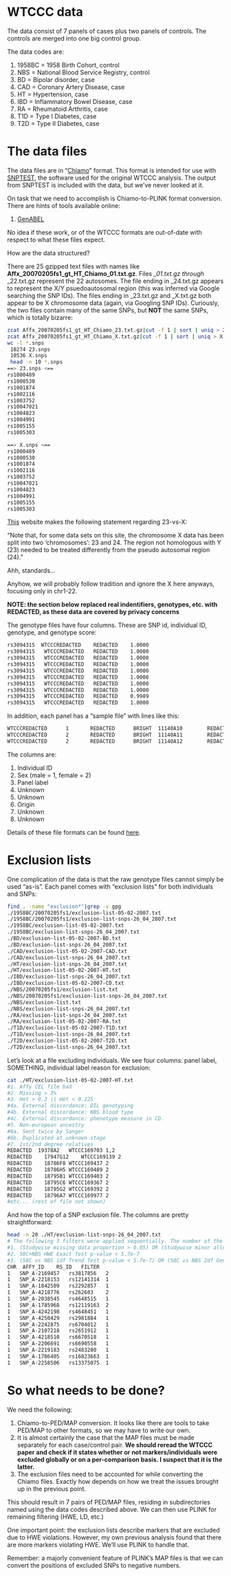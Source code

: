 WTCCC data
=====

The data consist of 7 panels of cases plus two panels of controls.  The controls are merged into one big control group.

The data codes are:

1. 1958BC = 1958 Birth Cohort, control
2. NBS = National Blood Service Registry, control
3. BD = Bipolar disorder, case
4. CAD = Coronary Artery Disease, case
5. HT = Hypertension, case
6. IBD = Inflammatory Bowel Disease, case
7. RA = Rheumatoid Arthritis, case
8. T1D = Type I Diabetes, case
9. T2D = Type II Diabetes, case

The data files
====
The data files are in "[Chiamo](http://www.stats.ox.ac.uk/~marchini/software/gwas/file_format.html)" format.  This format is intended for use with [SNPTEST](https://mathgen.stats.ox.ac.uk/genetics_software/snptest/snptest.html), the software used for the original WTCCC analysis.  The output from SNPTEST is included with the data, but we've never looked at it.

On task that we need to accomplish is Chiamo-to-PLINK format conversion.  There are hints of tools available online:

1. [GenABEL](http://www.genabel.org/)

No idea if these work, or of the WTCCC formats are out-of-date with respect to what these files expect.

How are the data structured?

There are 25 gzipped text files with names like __Affx_20070205fs1_gt_HT_Chiamo_01.txt.gz__.  Files *\_01.txt.gz through *\_22.txt.gz represent the 22 autosomes.  The file ending in \_24.txt.gz appears to represent the X/Y psuedoautosomal region (this was inferred via Google searching the SNP IDs).  The files ending in \_23.txt.gz and \_X.txt.gz both appear to be X chromosome data (again, via Googling SNP IDs).  Curiously, the two files contain many of the same SNPs, but __NOT__ the same SNPs, which is totally bizarre:

```sh
zcat Affx_20070205fs1_gt_HT_Chiamo_23.txt.gz|cut -f 1 | sort | uniq > 23.snps
zcat Affx_20070205fs1_gt_HT_Chiamo_X.txt.gz|cut -f 1 | sort | uniq > X.snps
wc -l *.snps
 10274 23.snps
 10536 X.snps
 head -n 10 *.snps
==> 23.snps <==
rs1000489
rs1000530
rs1001874
rs1002116
rs1003752
rs10047021
rs1004823
rs1004991
rs1005155
rs1005303

==> X.snps <==
rs1000489
rs1000530
rs1001874
rs1002116
rs1003752
rs10047021
rs1004823
rs1004991
rs1005155
rs1005303
```

[This](http://www.wtccc.org.uk/info/data_formats.html) website makes the following statement regarding 23-vs-X:

"Note that, for some data sets on this site, the chromosome X data has been split into two 'chromosomes': 23 and 24. The region not homologous with Y (23) needed to be treated differently from the pseudo autosomal region (24)."

Ahh, standards...

Anyhow, we will probably follow tradition and ignore the X here anyways, focusing only in chr1-22.

__NOTE: the section below replaced real indentifiers, genotypes, etc. with REDACTED, as these data are covered by privacy concerns__

The genotype files have four columns.  These are SNP id, individual ID, genotype, and genotype score:

```sh
rs3094315  WTCCCREDACTED	REDACTED	1.0000
rs3094315	WTCCCREDACTED	REDACTED	1.0000
rs3094315	WTCCCREDACTED	REDACTED	1.0000
rs3094315	WTCCCREDACTED	REDACTED	1.0000
rs3094315	WTCCCREDACTED	REDACTED	1.0000
rs3094315	WTCCCREDACTED	REDACTED	1.0000
rs3094315	WTCCCREDACTED	REDACTED	1.0000
rs3094315	WTCCCREDACTED	REDACTED	1.0000
rs3094315	WTCCCREDACTED	REDACTED	0.9989
rs3094315	WTCCCREDACTED	REDACTED	1.0000
```

In addition, each panel has a "sample file" with lines like this:

```sh
WTCCCREDACTED      1       REDACTED      BRIGHT  11140A10        REDACTED  6       Unknown
WTCCCREDACTED      2       REDACTED      BRIGHT  11140A11        REDACTED        6       Unknown
WTCCCREDACTED      2       REDACTED      BRIGHT  11140A12        REDACTED        5       Unknown
```

The columns are:

1. Individual ID
2. Sex (male = 1, female = 2)
3. Panel label
4. Unknown
5. Unknown
6. Origin
7. Unknown
8. Unknown

Details of these file formats can be found [here](http://www.wtccc.org.uk/info/data_formats.html).




Exclusion lists
===
One complication of the data is that the raw genotype files cannot simply be used "as-is".  Each panel comes with "exclusion lists" for both individuals and SNPs:

```sh
find . -name "exclusion*"|grep -v gpg
./1958BC/20070205fs1/exclusion-list-05-02-2007.txt
./1958BC/20070205fs1/exclusion-list-snps-26_04_2007.txt
./1958BC/exclusion-list-05-02-2007.txt
./1958BC/exclusion-list-snps-26_04_2007.txt
./BD/exclusion-list-05-02-2007-BD.txt
./BD/exclusion-list-snps-26_04_2007.txt
./CAD/exclusion-list-05-02-2007-CAD.txt
./CAD/exclusion-list-snps-26_04_2007.txt
./HT/exclusion-list-snps-26_04_2007.txt
./HT/exclusion-list-05-02-2007-HT.txt
./IBD/exclusion-list-snps-26_04_2007.txt
./IBD/exclusion-list-05-02-2007-CD.txt
./NBS/20070205fs1/exclusion-list.txt
./NBS/20070205fs1/exclusion-list-snps-26_04_2007.txt
./NBS/exclusion-list.txt
./NBS/exclusion-list-snps-26_04_2007.txt
./RA/exclusion-list-snps-26_04_2007.txt
./RA/exclusion-list-05-02-2007-RA.txt
./T1D/exclusion-list-05-02-2007-T1D.txt
./T1D/exclusion-list-snps-26_04_2007.txt
./T2D/exclusion-list-05-02-2007-T2D.txt
./T2D/exclusion-list-snps-26_04_2007.txt
```

Let's look at a file excluding individuals.  We see four columns: panel label, SOMETHING, individual label reason for exclusion:

```sh
cat ./HT/exclusion-list-05-02-2007-HT.txt
#1. Affy CEL file bad
#2. Missing > 3%
#3. Het > 0.3 || Het < 0.225
#4a. External discordance: DIL genotyping
#4b. External discordance: NBS blood type
#4c. External discordance: phenotype measure in CD.
#5. Non-european ancestry
#6a. Sent twice by Sanger
#6b. Duplicated at unknown stage
#7. 1st/2nd degree relatives
REDACTED  19378A2	WTCCC169703	1,2
REDACTED	17947G12	WTCCC169139	2
REDACTED	18786F8	WTCCC169437	2
REDACTED	18786H5	WTCCC169489	2
REDACTED	18795B1	WTCCC169403	2
REDACTED	18795C6	WTCCC169367	2
REDACTED	18795G2	WTCCC169392	2
REDACTED	18796A7	WTCCC169977	2
#etc... (rest of file not shown)
```

And how the top of a SNP exclusion file.  The columns are pretty straightforward:

```sh
head -n 20 ./HT/exclusion-list-snps-26_04_2007.txt 
# The following 3 filters were applied sequentially. The number of the first filter a snp fails is gven in the FILTER column.
#1. (Studywise missing data proportion > 0.05) OR (Studywise minor allele frequency < 0.05 AND Studywise missing data proportion > 0.01)
#2. 58C+NBS HWE Exact Test p-value < 5.7e-7
#3. (58C vs NBS 1df Trend Test p-value < 5.7e-7) OR (58C vs NBS 2df General Test p-value < 5.7e-7)
CHR  AFFY_ID	RS_ID	FILTER
1	SNP_A-2169457	rs3817856	2
1	SNP_A-2218153	rs12141314	1
1	SNP_A-1842509	rs2292857	1
1	SNP_A-4218776	rs262683	2
1	SNP_A-2038545	rs4648515	1
1	SNP_A-1785968	rs12119163	2
1	SNP_A-4242198	rs4648451	1
1	SNP_A-4250429	rs2981884	1
1	SNP_A-2242875	rs6704012	1
1	SNP_A-2107218	rs2651912	1
1	SNP_A-4218510	rs6670518	1
1	SNP_A-2206691	rs6690558	1
1	SNP_A-2219183	rs2483280	1
1	SNP_A-1786405	rs16823663	1
1	SNP_A-2258506	rs13375075	1
```

So what needs to be done?
====

We need the following:

1.  Chiamo-to-PED/MAP conversion.  It looks like there are tools to take PED/MAP to other formats, so we may have to write our own.
2.  It is almost certainly the case that the MAP files must be made separately for each case/control pair.  __We should reread the WTCCC paper and check if it states whether or not markers/individuals were excluded globally or on a per-comparison basis.  I suspect that it is the latter.__
3.  The exclusion files need to be accounted for while converting the Chiamo files.  Exactly how depends on how we treat the issues brought up in the previous point.

This should result in 7 pairs of PED/MAP files, residing in subdirectories named using the data codes described above.  We can then use PLINK for remaining filtering (HWE, LD, etc.)

One important point:  the exclusion lists describe markers that are excluded due to HWE violations.  However, my own previous analysis found that there are more markers violating HWE.  We'll use PLINK to handle that.

Remember: a majorly convenient feature of PLINK's MAP files is that we can convert the positions of excluded SNPs to negative numbers.